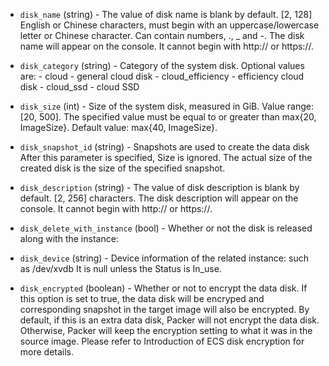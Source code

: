 <!-- Code generated from the comments of the AlicloudDiskDevice struct in builder/alicloud/ecs/image_config.go; DO NOT EDIT MANUALLY -->

- `disk_name` (string) - The value of disk name is blank by default. [2,
  128] English or Chinese characters, must begin with an
  uppercase/lowercase letter or Chinese character. Can contain numbers,
  ., \_ and -. The disk name will appear on the console. It cannot
  begin with http:// or https://.

- `disk_category` (string) - Category of the system disk. Optional values
  are: - cloud - general cloud disk - cloud_efficiency - efficiency cloud disk - cloud_ssd - cloud SSD

- `disk_size` (int) - Size of the system disk, measured in GiB. Value
  range: [20, 500]. The specified value must be equal to or greater
  than max{20, ImageSize}. Default value: max{40, ImageSize}.

- `disk_snapshot_id` (string) - Snapshots are used to create the data
  disk After this parameter is specified, Size is ignored. The actual
  size of the created disk is the size of the specified snapshot.

- `disk_description` (string) - The value of disk description is blank by
  default. [2, 256] characters. The disk description will appear on the
  console. It cannot begin with http:// or https://.

- `disk_delete_with_instance` (bool) - Whether or not the disk is
  released along with the instance:

- `disk_device` (string) - Device information of the related instance:
  such as /dev/xvdb It is null unless the Status is In_use.

- `disk_encrypted` (boolean) - Whether or not to encrypt the data disk.
  If this option is set to true, the data disk will be encryped and corresponding snapshot in the target image will also be encrypted. By
  default, if this is an extra data disk, Packer will not encrypt the
  data disk. Otherwise, Packer will keep the encryption setting to what
  it was in the source image. Please refer to Introduction of ECS disk encryption
  for more details.
